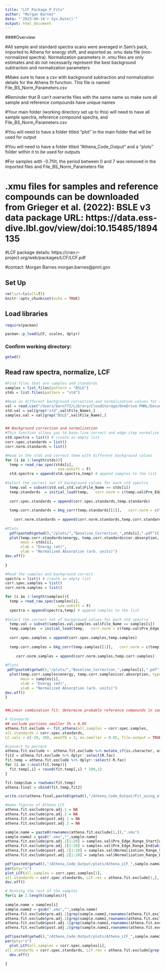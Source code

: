 ```yaml
---
title: "LCF_Package_P_Fits"
author: "Morgan Barnes"
date: "'2023-08-18'r Sys.Date()'"
output: html_document
---
```



####Overview

#All sample and standard spectra scans were averaged in Sam's pack, imported to Athena for energy shift, and exported as .xmu data file (non-normalized spectra). Normalization parameters in .xmu files are only estimates and do not necessarily represent the best background subtraction and normalization parameters

#Make sure to have a csv with background subtraction and normalization details for the Athena fit function. This file is named File_BS_Norm_Parameters.csv

#Reminder that R can't overwrite files with the same name so make sure all sample and reference compounds have unique names

#Your main folder (working directory set up to this) will need to have all sample spectra, reference compound spectra, and File_BS_Norm_Parameters.csv

#You will need to have a folder titled "plot" in the main folder that will be used for output

#You will need to have a folder titled "Athena_Code_Output" and a "plots" folder within it to be used for outputs

#For samples with -0.7filt, the period between 0 and 7 was removed in the imported files and File_BS_Norm_Parameters file 

# .xmu files for samples and reference compounds can be downloaded from Grieger et al. (2022): BSLE v3 data package URL: https://data.ess-dive.lbl.gov/view/doi:10.15485/1894135



#LCF package details: https://cran.r-project.org/web/packages/LCF/LCF.pdf

#contact: Morgan Barnes morgan.barnes@pnnl.gov



## Set Up
```r
rm(list=ls(all=T))
knitr::opts_chunk$set(echo = TRUE)
```

## Load libraries
```r

require(pacman)

pacman::p_load(LCF, scales, dplyr)
```

### Confirm working directory:
```r
getwd()
```

## Read raw spectra, normalize, LCF
```r
#Find files that are samples and standards
samples = list.files(pattern = "BSLE")
stds = list.files(pattern = "std")

#Read in different background correction and normalization values for standards and samples
val = read.csv("/Users/barn772/Library/CloudStorage/OneDrive-PNNL/Documents/GitHub/rcsfa-RC3-BSLE_P/Barnes_2024_BSLE_P_Gradient/data/Barnes_2024_BSLE_P_Gradient/P-XANES/File_BS_Norm_Parameters.csv")
std.val = val[grep("std",val$File_Name),]
samples.val = val[grep("BSLE",val$File_Name),]


## Background correction and normalization
#This function allows you to base-line correct and edge-step normalize XANES spectra (background correction). Raw spectra are loaded, then base-line corrected and edge-step normalized. The spectrum is flattened after E0. The function returns the corrected, normalized and flattened spectrum.
std.spectra = list() # create an empty list
corr.spec.standards = list() 
corr.norm.standards = list() 

#Read in the stds and correct them with different background values
for (i in 1:length(stds)){
  temp = read_raw_spec(stds[i],
                        use.eshift = F)
  std.spectra = append(std.spectra,temp) # append samples to the list
  
#Select the correct set of background values for each std spectra
  temp.val = subset(std.val,std.val$File_Name == stds[i])
  temp.standards  = initial_load(temp,   corr.norm = c(temp.val$Pre_Edge_Range_Start, temp.val$Pre_Edge_Range_End, temp.val$Normalization_Range_Start, temp.val$Normalization_Range_End))
  
  corr.spec.standards = append(corr.spec.standards,temp.standards)
  
  temp.corr.standards = bkg_corr(temp.standards[[1]],   corr.norm = c(temp.val$Pre_Edge_Range_Start, temp.val$Pre_Edge_Range_End, temp.val$Normalization_Range_Start, temp.val$Normalization_Range_End))
  
    corr.norm.standards = append(corr.norm.standards,temp.corr.standards)
    
#Plots
  pdf(paste0(getwd(),"/plots/","Baseline_Correction_",stds[i],".pdf")) 
  plot(temp.corr.standards$energy, temp.corr.standards$cor.absorption, type = "l",
       main = stds[i],
       xlab = "Energy (eV)",
       ylab = "Normalized Absorption (arb. units)")
dev.off()
 
}

#Read the samples and background correct
spectra = list() # create an empty list
corr.spec.samples = list() 
corr.norm.samples = list()

for (i in 1:length(samples)){
  temp = read_raw_spec(samples[i],
                        use.eshift = F)
  spectra = append(spectra,temp) # append samples to the list
  
#Select the correct set of background values for each std spectra
  temp.val = subset(samples.val,samples.val$File_Name == samples[i])
  temp.samples  = initial_load(temp,   corr.norm = c(temp.val$Pre_Edge_Range_Start, temp.val$Pre_Edge_Range_End, temp.val$Normalization_Range_Start, temp.val$Normalization_Range_End))
  
  corr.spec.samples = append(corr.spec.samples,temp.samples)
  
  temp.corr.samples = bkg_corr(temp.samples[[1]],   corr.norm = c(temp.val$Pre_Edge_Range_Start, temp.val$Pre_Edge_Range_End, temp.val$Normalization_Range_Start, temp.val$Normalization_Range_End))
  
     corr.norm.samples = append(corr.norm.samples,temp.corr.samples)
     
#Plots
 pdf(paste0(getwd(),"/plots/","Baseline_Correction_",samples[i],".pdf"))     
  plot(temp.corr.samples$energy, temp.corr.samples$cor.absorption, type = "l",
       main = samples[i],
       xlab = "Energy (eV)",
       ylab = "Normalized Absorption (arb. units)")
dev.off()
}


##Linear combination fit: determine probable reference compounds in samples to narrow down the number used in the Athena Program fits

# Standards 
## exclude portions smaller 5% = 0.05
athena.fit.exclude <- fit_athena(all.samples = corr.spec.samples,
all.standards = corr.spec.standards,
LC.vals = c(-10, 30), amoSTD = 3, ex.smaller = 0.05, file.output = TRUE, best.fits = 20)

#convert to percent
athena.fit.exclude <- athena.fit.exclude %>% mutate_if(is.character, as.numeric)
fit2 = athena.fit.exclude %>% dplyr::select(R.fac)
fit.temp = athena.fit.exclude %>% dplyr::select(-R.fac)
for (i in 1:ncol(fit.temp)){
  fit.temp[,i] = round(fit.temp[,i] * 100,1)
}

fit.temp$Sum = rowSums(fit.temp)
athena.final = cbind(fit.temp,fit2)

write.csv(athena.final,paste0(getwd(),"/Athena_Code_Output/Fit_using_athena_fit_excluding_portions_results.csv"),row.names = T)

#make figures of Athena LCF
athena.fit.exclude$pre.adj.1 = NA
athena.fit.exclude$pre.adj.2 = NA
athena.fit.exclude$post.adj.1 = NA
athena.fit.exclude$post.adj.2 = NA

sample.name = paste0(rownames(athena.fit.exclude[1,]),".xmu")
sample.name2 = gsub(".xmu","",sample.name)
athena.fit.exclude$pre.adj.1[1:20] = samples.val$Pre_Edge_Range_Start[which(samples.val$File_Name==sample.name)]
athena.fit.exclude$pre.adj.2[1:20] = samples.val$Pre_Edge_Range_End[which(samples.val$File_Name==sample.name)]
athena.fit.exclude$post.adj.1[1:20] = samples.val$Normalization_Range_Start[which(samples.val$File_Name==sample.name)]
athena.fit.exclude$post.adj.2[1:20] = samples.val$Normalization_Range_End[which(samples.val$File_Name==sample.name)]

pdf(paste0(getwd(),"/Athena_Code_Output/plots/Athena_LCF_",sample.name2,".pdf"))
par(pty="s")
plot_LCF(all.samples = corr.spec.samples[1],
all.standards = corr.spec.standards, LCF.res = athena.fit.exclude[1,], LC.vals = c(-10,30),corr.norm = c(-13.4, -6, 30, 55.6))
dev.off()

# Running the rest of the samples
for(i in 2:length(samples)){
  
sample.name = samples[i]
sample.name2 = gsub(".xmu","",sample.name)
athena.fit.exclude$pre.adj.1[grep(sample.name2,rownames(athena.fit.exclude)):(grep(sample.name2,rownames(athena.fit.exclude))+19)] = samples.val$Pre_Edge_Range_Start[which(samples.val$File_Name==sample.name)]
athena.fit.exclude$pre.adj.2[grep(sample.name2,rownames(athena.fit.exclude)):(grep(sample.name2,rownames(athena.fit.exclude))+19)]= samples.val$Pre_Edge_Range_End[which(samples.val$File_Name==sample.name)]
athena.fit.exclude$post.adj.1[grep(sample.name2,rownames(athena.fit.exclude)):(grep(sample.name2,rownames(athena.fit.exclude))+19)] = samples.val$Normalization_Range_Start[which(samples.val$File_Name==sample.name)]
athena.fit.exclude$post.adj.2[grep(sample.name2,rownames(athena.fit.exclude)):(grep(sample.name2,rownames(athena.fit.exclude))+19)] = samples.val$Normalization_Range_End[which(samples.val$File_Name==sample.name)]

pdf(paste0(getwd(),"/Athena_Code_Output/plots/Athena_LCF_",sample.name2,".pdf"))
par(pty="s")
  plot_LCF(all.samples = corr.spec.samples[i],
all.standards = corr.spec.standards, LCF.res = athena.fit.exclude[grep(sample.name2,rownames(athena.fit.exclude)),], LC.vals = c(-10,30),corr.norm = c(-13.4, -6, 30, 55.6))
  dev.off()
  
}
```

